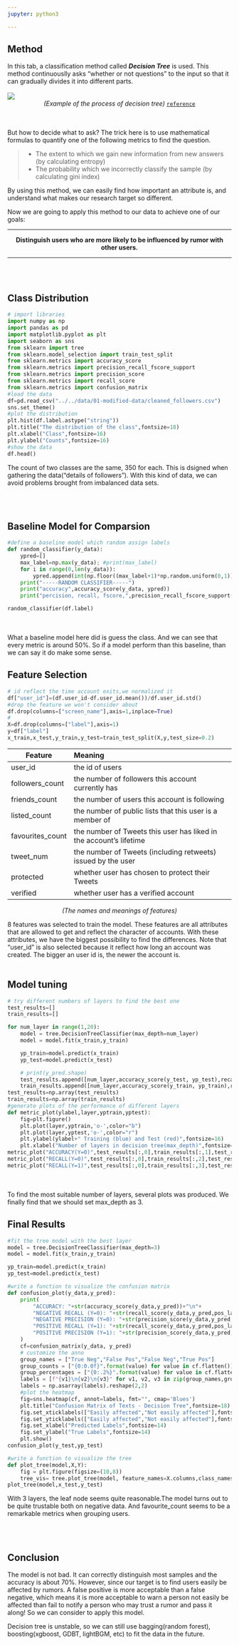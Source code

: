 ```yaml
---
jupyter: python3

---
```



## Method 

In this tab, a classification method called ***Decision Tree*** is used. This method continuouslly asks "whether or not questions" to the input so that it can gradually divides it into different parts.
<br></br>
![](tree.png)
<center>*(Example of the process of decision tree)*  [`reference`](https://www.ibm.com/topics/decision-trees)</center>
<br></br>
But how to decide what to ask? The trick here is to use mathematical formulas to quantify one of the following metrics to find the question.

>- The extent to which we gain new information from new answers (by calculating entropy) 
>- The probability which we incorrectly classify the sample (by calculating gini index)


By using this method, we can easily find how important an attribute is, and understand what makes our research target so different.

Now we are going to apply this method to our data to achieve one of our goals:  


---

<center>**Distinguish users who are more likely to be influenced by rumor with other users.**</center>

--- 

<br></br>

## Class Distribution
```python
# import libraries
import numpy as np
import pandas as pd
import matplotlib.pyplot as plt
import seaborn as sns
from sklearn import tree
from sklearn.model_selection import train_test_split
from sklearn.metrics import accuracy_score
from sklearn.metrics import precision_recall_fscore_support
from sklearn.metrics import precision_score
from sklearn.metrics import recall_score
from sklearn.metrics import confusion_matrix
#load the data
df=pd.read_csv("../../data/01-modified-data/cleaned_followers.csv")
sns.set_theme()
#plot the distribution
plt.hist(df.label.astype("string"))
plt.title("The distribution of the class",fontsize=18)
plt.xlabel("Class",fontsize=16)
plt.ylabel("Counts",fontsize=16)
#show the data
df.head()
```

The count of two classes are the same, 350 for each. This is dsigned when gathering the data("details of followers"). With this kind of data, we can avoid problems brought from imbalanced data sets.

<br></br>

## Baseline Model for Comparsion
```python
#define a baseline model which random assign labels
def random_classifier(y_data):
    ypred=[]
    max_label=np.max(y_data); #print(max_label)
    for i in range(0,len(y_data)):
        ypred.append(int(np.floor((max_label+1)*np.random.uniform(0,1))))
    print("-----RANDOM CLASSIFIER-----")
    print("accuracy",accuracy_score(y_data, ypred))
    print("percision, recall, fscore,",precision_recall_fscore_support(y_data,ypred))

random_classifier(df.label)
```
<br></br>
What a baseline model here did is guess the class. And we can see that every metric is around 50%. So if a model perform than this baseline, than we can say it do make some sense.

## Feature Selection
```python
# id reflect the time account exits,we normalized it 
df["user_id"]=(df.user_id-df.user_id.mean())/df.user_id.std() 
#drop the feature we won't consider about
df.drop(columns=["screen_name"],axis=1,inplace=True)
#
X=df.drop(columns=["label"],axis=1)
y=df["label"]
x_train,x_test,y_train,y_test=train_test_split(X,y,test_size=0.2)
```

| Feature          | Meaning                                                             | 
|------------------|:--------------------------------------------------------------------|
| user_id          | the id of users                                                     | 
| followers_count  | the number of followers this account currently has                  | 
| friends_count    | the number of users this account is following                       | 
| listed_count     | the number of public lists that this user is a member of            | 
| favourites_count | the number of Tweets this user has liked in the account’s lifetime  | 
| tweet_num        | the number of Tweets (including retweets) issued by the user        | 
| protected        | whether user has chosen to protect their Tweets                     | 
| verified         | whether user has a verified account                                 | 
<center>*(The names and meanings of features)*</center>


8 features was selected to train the model. These features are all attributes that are allowed to get and reflect the character of accounts. With these attributes, we have the biggest possibility to find the differences. Note that "user_id" is also selected because it reflect how long an account was created. The bigger an user id is, the newer the account is.
<br></br>

## Model tuning
```python
# try different numbers of layers to find the best one
test_results=[]
train_results=[]

for num_layer in range(1,20):
    model = tree.DecisionTreeClassifier(max_depth=num_layer)
    model = model.fit(x_train,y_train)

    yp_train=model.predict(x_train)
    yp_test=model.predict(x_test)

    # print(y_pred.shape)
    test_results.append([num_layer,accuracy_score(y_test, yp_test),recall_score(y_test, yp_test,pos_label=0),recall_score(y_test, yp_test,pos_label=1)])
    train_results.append([num_layer,accuracy_score(y_train, yp_train),recall_score(y_train, yp_train,pos_label=0),recall_score(y_train, yp_train,pos_label=1)])
test_results=np.array(test_results)
train_results=np.array(train_results)
#generate plots of the performance of different layers 
def metric_plot(ylabel,layer,yptrain,yptest):
    fig=plt.figure()
    plt.plot(layer,yptrain,'o-',color="b")
    plt.plot(layer,yptest,'o-',color="r")
    plt.ylabel(ylabel+" Training (blue) and Test (red)",fontsize=16)
    plt.xlabel("Number of layers in decision tree(max_depth)",fontsize=16)
metric_plot("ACCURACY(Y=0)",test_results[:,0],train_results[:,1],test_results[:,1])
metric_plot("RECALL(Y=0)",test_results[:,0],train_results[:,2],test_results[:,2])
metric_plot("RECALL(Y=1)",test_results[:,0],train_results[:,3],test_results[:,3])
```
<br></br>
To find the most suitable number of layers, several plots was produced. We finally find that we should set max_depth as 3.


## Final Results
```python
#fit the tree model with the best layer
model = tree.DecisionTreeClassifier(max_depth=3)
model = model.fit(x_train,y_train)

yp_train=model.predict(x_train)
yp_test=model.predict(x_test)

#write a function to visualize the confusion matrix
def confusion_plot(y_data,y_pred):
    print(
        "ACCURACY: "+str(accuracy_score(y_data,y_pred))+"\n"+
        "NEGATIVE RECALL (Y=0): "+str(recall_score(y_data,y_pred,pos_label=0))+"\n"+
        "NEGATIVE PRECISION (Y=0): "+str(precision_score(y_data,y_pred,pos_label=0))+"\n"+
        "POSITIVE RECALL (Y=1): "+str(recall_score(y_data,y_pred,pos_label=1))+"\n"+
        "POSITIVE PRECISION (Y=1): "+str(precision_score(y_data,y_pred,pos_label=1))+"\n"
    )
    cf=confusion_matrix(y_data, y_pred)
    # customize the anno
    group_names = ["True Neg","False Pos","False Neg","True Pos"]
    group_counts = ["{0:0.0f}".format(value) for value in cf.flatten()]
    group_percentages = ["{0:.2%}".format(value) for value in cf.flatten()/np.sum(cf)]
    labels = [f"{v1}\n{v2}\n{v3}" for v1, v2, v3 in zip(group_names,group_counts,group_percentages)]
    labels = np.asarray(labels).reshape(2,2)
    #plot the heatmap
    fig=sns.heatmap(cf, annot=labels, fmt="", cmap='Blues')
    plt.title("Confusion Matrix of Texts - Decision Tree",fontsize=18)
    fig.set_xticklabels(["Easily affected","Not easily affected"],fontsize=13)
    fig.set_yticklabels(["Easily affected","Not easily affected"],fontsize=13)
    fig.set_xlabel("Predicted Labels",fontsize=14)
    fig.set_ylabel("True Labels",fontsize=14)
    plt.show()
confusion_plot(y_test,yp_test)

#write a function to visualize the tree
def plot_tree(model,X,Y):
    fig = plt.figure(figsize=(10,8))
    tree_vis= tree.plot_tree(model, feature_names=X.columns,class_names=Y.name,filled=True)
plot_tree(model,x_test,y_test)
```
With 3 layers, the leaf node seems quite reasonable.The model turns out to be quite trustable both on negative data. And favourite_count seems to be a remarkable metrics when grouping users.


<br></br>

## Conclusion

The model is not bad. It can correctly distinguish most samples and the accuracy is about 70%.  However, since our target is to find users easily be affected by rumors. A false positive is more acceptable than a false negative, which means it is more acceptable to warn a person not easily be affected than fail to notify a person who may trust a rumor and pass it along! So we can consider to apply this model.

Decision tree is unstable, so we can still use bagging(random forest), boosting(xgboost, GDBT, lightBGM, etc) to fit the data in the future.